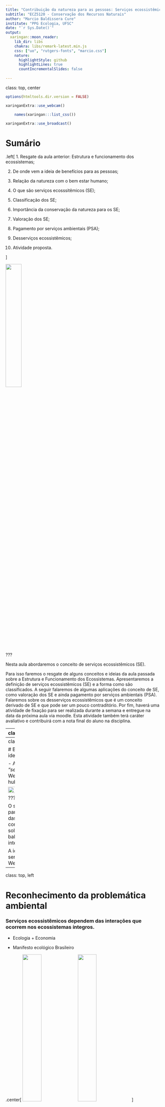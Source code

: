 ```yaml
---
title: "Contribuição da natureza para as pessoas: Serviços ecossistêmicos"
subtitle: "ECZ5120 - Conservação dos Recursos Naturais"
author: "Marcio Baldissera Cure"
institute: "PPG Ecologia, UFSC"
date: "`r Sys.Date()`"
output:
  xaringan::moon_reader:
    lib_dir: libs
    chakra: libs/remark-latest.min.js
    css: ["uo", "rutgers-fonts", "marcio.css"]
    nature:
      highlightStyle: github
      highlightLines: true
      countIncrementalSlides: false
      
---
```

class: top, center

```r
options(htmltools.dir.version = FALSE)
```

```r
xaringanExtra::use_webcam()
```

```r
	names(xaringan:::list_css())
```

```r
xaringanExtra::use_broadcast()
```

# Sumário

.left[
1. Resgate da aula anterior: Estrutura e funcionamento dos ecossistemas;

2. De onde vem a ideia de benefícios para as pessoas;

3. Relação da natureza com o bem estar humano;

4. O que são serviços ecosssitêmicos (SE);

3. Classificação dos SE;

4. Importância da conservação da natureza para os SE;

5. Valoração dos SE;

6. Pagamento por serviços ambientais (PSA);

7. Desserviços ecossistêmicos;

8. Atividade proposta.

]

<img width="32%" src="https://conhecimentocientifico.r7.com/wp-content/uploads/2019/07/polinizacao-formas-tipos-agentes-polinizadores-autopolinizacao-1.jpg"/>

???

Nesta aula abordaremos o conceito de serviços ecossistêmicos (SE).

Para isso faremos o resgate de alguns conceitos e ideias da aula passada sobre a Estrutura e Funcionamento dos Ecossistemas.
Apresentaremos a definição de serviços ecossistêmicos (SE) e a forma como são classificados. A seguir falaremos de algumas aplicações do conceito de SE, como valoração dos SE e ainda pagamento por serviços ambientais (PSA). Falaremos sobre os desserviços ecossistêmicos que é um conceito derivado de SE e que pode ser um pouco contraditório. Por fim, haverá uma atividade de fixação para ser realizada durante a semana e entregue na data da próxima aula via moodle. Esta atividade também terá caráter avaliativo e contribuirá com a nota final do aluno na disciplina.

---
class: top, center

# Resgatando conceitos

.left[

1. Ecosssitema;

2. Interações ecológicas;

3. Atributos funcionais;

4. Fluxos de massa e energia;

5. Propriedades emergentes.

]

```r
knitr::include_graphics("https://static.todamateria.com.br/upload/fa/to/fatoresbioticoseabioticos.jpg")
```

???

Na aula passada, vimos que ecossistemas são um nível de organização ecológico dinâmico e complexo. Ele é complexo porque é formado por múltiplos elementos bióticos e abióticos (i.e. seres vivos e elementos não vivos) que interagem entre si. É dinâmico porque muda com o tempo. Estas interações são determinadas pelos atributos funcionais, que são características morfológicas, fisiológicas e comportamentais. Tamanho da nadadeira de um peixe é um atributo relacionado com sua mobilidade, por exemplo. A mobilidade vai determinar o tipo de alimento que o peixe vai conseguir capturar. Atributos fisiológicos também são importantes, como o metabolismo de substâncias tóxicas por animais e por plantas, que serão determinantes tanto para a sobrevivência de determinada espécie como para a recuperação de um ambiente degradado. Sendo assim, diferentes atributos vão permitir diferentes interações com o ambiente e com os outros seres vivos.

Da mesma forma que as condições do ambiente determinam a composição de atributos das espécies que formam um ecossistema, a composição de atributos também determina as condições abióticas locais. Por exemplo, as árvores são como bombas d'água naturais. Através de seus vasos, que vão das raízes até as folhas, elas tiram a água do solo e jogam para a atmosfera. É um processo passivo que depende basicamente da diferença de pressão entre as raízes e a superfície das folhas. Como as árvores não gastam energia, a eficiência no uso da água é bem baixa. Elas aproveitam, aproximadamente 5 % da água que elas retiram do solo, o resto é perdido para a atmosfera. A água "perdida" para a atmosfera será reciclada através de chuvas locais ou regionais e, parte dela, será reaproveitada pelas plantas. Sendo assim, os produtos da interação entre o solo, a atmosfera e as plantas vão depender de características das plantas, como por exemplo tamanho das folhas, espessura dos vasos, altura das árvores, entre outros. Desta forma, um local com mais espécies também terá uma maior diversidade de atributos funcionais, o que por sua vez permitirá uma maior interação entre os elementos do ecossistema e garantirá maior eficiência no aproveitamento dos recursos que culminará em maior variedade de funções ecossistêmicas e em mecanismos de auto regulação.

---
class: top, center

# Benefícios aos seres humanos!
### Mas de onde veio essa ideia?

- A ideia de SE surgiu na década de 1970, com o nome de *"serviços da natureza"* em um artigo publicado por Walter Westman, na Science, em 1977. https://sci-hub.se/https://science.sciencemag.org/content/197/4307/960

<img width="52%" src="https://www.twincities.com/wp-content/uploads/2015/11/20130213__walterwestman.jpg?w=427"/>

???

O ser humano é um ser natural, ou seja, ele é um ser que faz parte da natureza. Assim como os outros animais, ele depende das condições e recursos naturais para sobreviver. Estas condições e recursos como água potável, comida, oxigênio, solos férteis, clima regulado, ciclos biogeoquímicos balanceados, etc, são as funções do ecossistema, frutos das interações. 

A ideia de SE surgiu na década de 1970, com o nome de serviços da natureza em um artigo publicado por Walter Westman, na Science, em 1977.

---
class: top, left

# Reconhecimento da problemática ambiental

### Serviços ecossistêmicos dependem das interações que ocorrem nos ecossistemas íntegros.

- Ecologia + Economia

- Manifesto ecológico Brasileiro

.center[
<img width="35%" src="https://static.dw.com/image/434918_4.jpg"/>
<img width="35%" src="https://d1pkzhm5uq4mnt.cloudfront.net/imagens/capas/_0e9766bdfa76b54820e5980e991cf429ff873674.jpg"/>
]

???

Entretanto, a ideia de que a natureza suporta o bem estar humano já vinha sendo discutida há décadas sob o olhar utilitarista dos recursos naturais, principalmente após a segunda metade do século XX em que se intensificaram os impactos ambientais e os danos ficaram mais evidentes. No mesmo período, com o avanço da ciência ecológica, especialmente de estudos de ecossistemas, o valor intrínseco dos elementos da natureza e a sua importância para o ser humano também ganhou visibilidade. O conceito de serviços ecossistêmicos tem sua origem em duas disciplinas irmãs: economia e ecologia. As duas possuem o mesmo prefixo "eco" ou, do Grego "oikos", que significa "casa". Enquanto ecologia usa o sufixo "logia", que significa "estudo" ou "conhecimento", a economia usa "nomia", que quer dizer "organização" ou "gestão". Dessa forma, antes de gerir a casa, devemos conhecê-la. Gerir sem conhecer é arriscado, é como andar no escuro.

---
class: top, center

# Millenium Ecosystem assessment

- Acessa as consequencias das mudanças nos ecossistemas para o bem estar humano e qualidade de vida. (1360 especialistas em todo o mundo)

```r
knitr::include_graphics("./img/gene-fig-4.3-matrix.jpg")
```

Millennium Ecosystem Assessment: Ecosystems and human well-being: a framework for assessment: https://library.wur.nl/WebQuery/wurpubs/326575

???

O MEA foi criado com o objetivo de entender as consequencias das mudanças no ecossisema para o bem estar humano, visando a qualidade de vida. Foi uma iniciativa de produção e compilação de informações com a participação de mais de 1360 colaboradores.

---
class: top, left

# Mudanças e suas tendências

```r
knitr::include_graphics("img/gene-fig-1.2-biomes.jpg")
```

---
class: top, center

# O que são serviços ecossistêmicos (SE)


.left[

- Propriedades emergentes dos ecossistemas;

- Benefícios diretos e indiretos proporcionados pela natureza ao seres humanos;

- Sustentam a vida humana e sua cultura.

]

```r
knitr::include_graphics("https://images.slideplayer.com/24/6937324/slides/slide_6.jpg")
```

???

Os chamados SERVIÇOS ECOSSISTÊMICOS são benefícios diretos e indiretos prestados ao ser humano pela natureza e são fundamentais para sobrevivência e cultura humana. Segundo o MEA (2005), os SE estão intimamente relacionados com o bem estar humano e com a qualidade de vida. 


---
class: top, left
# Relação da natureza com o bem estar humano

```r
knitr::include_graphics("https://www.researchgate.net/publication/257744152/figure/fig3/AS:267815852703757@1440863683207/Millennium-ecosystem-assessment-MA-overview-diagram.png")
```


---
class: top, center

# Confusão de conceitos: 

.left[
- Lei Federal 14.119/21

- Contribuição da Natureza para as pessoas (BPBES)

- Consideração da diversidade de percepções e modelos culturais e sociais.
]

<img width="32%" src="https://upload.wikimedia.org/wikipedia/commons/thumb/c/cf/Alfred_Jacob_Miller_-_Hunting_Buffalo_-_Walters_371940190.jpg/1024px-Alfred_Jacob_Miller_-_Hunting_Buffalo_-_Walters_371940190.jpg"/>
<img width="32%" src="https://upload.wikimedia.org/wikipedia/commons/5/5a/Bison_skull_pile-restored.jpg"/>
<img width="23%" src="https://www.blogblog.com/1kt/watermark/body_background_navigator.png"/>

???

Há também grande discussão em relação ao termo serviços ambientais. Muitos autores costumam usar como sinônimo de serviços ecossistêmicos. Entretanto o MMA (2021) define serviços ambientais como ações por parte dos seres humanos para melhorar os serviços ecossitêmicos. É sempre bom atentar para definições.

---
class: top, center
# CLASSIFICAÇÃO DOS SEs

## Serviços de provisão

### Engloba elementos da natureza consumidos pelos seres humanos.

- Alimentos;

- Matérias primas;

- Combustíveis;

- Recursos medicinais;

- Água potável


<img width="32%" src="https://static.escolakids.uol.com.br/conteudo_legenda/ebb317cb12e9140b62a62a18ce5b9a55.jpg"/>
<img width="32%" src="https://i1.wp.com/blog.observagastronomia.com.br/wp-content/uploads/2021/06/Captura-de-Tela-2021-06-25-as-11.21.51.png?resize=691%2C500"/>
<img width="32%" src="https://publisher-publish.s3.eu-central-1.amazonaws.com/pb-brasil247/swp/jtjeq9/media/20180710140756_d0ea8ca8e15ac03c9eb453c72187003213c8d1694e2ea03683ab8e2e43777058.jpeg"/>

???

Os serviços ecossistêmicos podem ser classificados de diferentes formas. O framework adotado pelo Millennium Ecosystem Assessment (MEA, 2005) e divide os serviços ecossistêmicos em quatro tipos: Serviços de provisão, serviços de regulação, serviços de suporte e serviços culturais. 

Os serviços de provisão são todos aqueles que provêm elementos utilizados pelo ser humano, como matérias primas, alimentos, água e medicamentos. 

---
class: top, center

# Serviços culturais

.left[
## Benefícios não materiais que os ecossistemas fornecem.

- Recreação;

- Turismo;

- Inspiração artística;

- Inspiração espiritual.]

.center[
<img width="32%" src="https://media-cdn.tripadvisor.com/media/photo-s/0c/3c/8a/4a/contemplando-a-paisagem.jpg"/>
<img width="32%" src="https://oempregoeseucom.files.wordpress.com/2020/05/boleadeiras-2.jpg"/>
<img width="30%" src="https://www.dicionarioinformal.com.br/image/b/1769.jpg"/>
]

???

 Os serviços culturais, são aqueles relacionados com a contemplação da paisagem, com recreação, com inspiração artística e influências religiosas. 

---
class: top, center

# Serviços de Regulação

.left[
## Englobam as funções ecossistêmicas que regulam as condições ambientais apropriadas para a existência e bem estar humano.


- Prevenção de erosão;

- Purificação da água;

- Controle de pragas

- Amortecimento de eventos climáticos extremos]

<img width="38%" src="http://s2.glbimg.com/IeH1XSroIm2nLkHJrsR2SRAJICw=/620x465/s.glbimg.com/jo/g1/f/original/2013/09/17/mangue_1.jpg"/>
<img width="38%" src="http://3.bp.blogspot.com/-G0ymDasfxpQ/U0k5AiTxK8I/AAAAAAAAAMM/zSv_AnsjWeE/s1600/mangue+5.jpg"/>

???

Os serviços de regulação garantem a regulação climática, regulação de doenças e a purificação da água.

---
class: top, center


# Serviço de Suporte

.left[
## São serviços necessários para que os outros serviços existam.

- Formação dos solos;

- Ciclagem de nutrientes;

- Produção de oxigênio;

- Polinização
]
<img width="40%" src="https://www.coladaweb.com/wp-content/uploads/2017/09/20170906-polinizacao.jpg"/>
<img width="45%" src="https://revistapesquisa.fapesp.br/wp-content/uploads/2019/11/018-029_capa-amazonia-1_285-5-1140px.jpg"/>

???

Já os serviços de suporte, suportam todos os outros e são relacionados com a ciclagem de nutrientes, com a formação dos solos, dispersão de sementes e com a produtividade primária, por exemplo. 

---
class: top, center
# IPBES - Plataforma intergovernamental para a biodiversidade e serviços ecossistêmicos

- Criada em 2012 com a missão de estreitar a relação da ciência com as políticas de conservação da biodiversidade para o bem estar humano e desenvolvimento sustentável.

<img width="62%" src="https://www.researchgate.net/profile/Kamaljit-Sangha-2/publication/320124552/figure/fig2/AS:544124478935040@1506740793951/PBES-conceptual-framework-Source-IPBES-2016-and-Diaz-et-al-2015-There-are-six-main.png"/>

???

Atualmente, na esteira do MEA e IPCC, o IPBES (Plataforma Intergovernamental para a Biodiversidade e Serviços ecossistêmicos) é uma iniciativa internacional para estreitar a relação da ciência com políticas para conservação da biodiversidade ligados com o bem estar humano. O IPBES busca entender a contribuição da natureza para as pessoas e a interação das pessoas com a natureza para coprodução de serviços e para a sustentabilidade do bem estar humano. Por exemplo, comunidades de pescadores são um bom exemplo de interação complexa entre seres humanos e a natureza que determinam o bem estar humano através de formas específicas de manejo, disponibilidade de recursos e regras e instituições que regulam o acesso e distribuição dos recursos. A incorporação do conhecimento local e/ou tradicional na coprodução dos benefícios prestados pela natureza são fundamentais para a sustentabilidade dos SE, uma vez que padrões e processos são específicos de cada local e as formas de manejo devem se adequar a este contexto.


---
class: top, center

# BPBES: Plataforma brasileira para a biodiversidade e serviços ecossistêmicos.

- Adota conceitos, diretrizes e definições do IPBES para serem aplicados em diagnósticos em âmbito nacional.

- Orientação de políticas de conservação onde há conhecimento consolidado, com menor risco de incertezas. 

<img width="62%" src="https://www.bpbes.net.br/wp-content/uploads/2017/08/logo-BPBES.png"/>

???

A plataforma brasileira para a biodiversidade e serviços ecossistêmicos é uma iniciativa brasileira que segue o framework proposto pelo IPBES com o intuito de diagnosticar a situação dos serviços ecossistêmicos e sua relação com o bem estar humano em âmbito nacional. Além disso, o BPBES orienta políticas de conservação baseadas nos relatórios e diagnósticos ancorados na ciência que têm a vantagem de diminuir as incertezas, o que aumenta a eficiência dos esforços de conservação, como por exemplo a aplicação de capital público.

---
class: top, left

# Valoração dos serviços ecossistêmicos

- Valoração: Estimativa da importância de algo (Constanza et al, 2017);


.center[
<img width="40%" src="https://segredosdomundo.r7.com/wp-content/uploads/2020/11/diamante-conheca-8-dicas-de-como-diferenciar-um-verdadeiro-do-falso-1.jpg"/>
<img width="40%" src="https://portalwp.s3.amazonaws.com/wp-content/uploads/20190219162129/shutterstock_109380863.jpg"/>


]

???

Baseado na visão utilitarista, alguns estudos propõem a valoração dos serviços ecossistêmicos para auxiliar os tomadores de decisão.

Valoração é a estimativa da importância de algo, mas nem sempre são baseadas em termos do capital. Imagine que você está caminhando no Cerrado em plena estação seca. O que vale mais, um copo d'água ou uma nota de 200 Reais?

Entretanto alguns serviços são difíceis de valorar, pois muitos não têm valor de mercado. 

 Há algumas abordagem para valorações desvinculadas do mercado do capital, como o Total Economic Value (TEV), que não necessariamente quantifica o valor total de um ecossistema, mas sim calcula o efeito das mudanças ambientais nos valores de uso e não uso para diferentes funções ecossistêmicas. Ele considera as escalas temporal e espacial e é muito caso-específico, não podendo ser generalizado.


---
class: top, left

# Valoração dos serviços ecossistêmicos


- Valor ecológico: Avaliação *não monetária* da integridade, saúde e ou resiliência de um ecossistema;

.center[
<img width="70%" src="https://maestrovirtuale.com/wp-content/uploads/2019/10/Ecosistema-min.jpg"/>]

???

Há ainda argumentos de que o objetivo da valoração é quantificar a importância na mudança dos ecossistemas para a provisão de serviços essenciais ao bem estar humano. Só que o valor de algo é, também, relativo à cultura de cada local.  

---
class: top, left

# Valoração dos serviços ecossistêmicos

- Valor intrínseco: Valor que *independe da utilidade*;

---
class: top, left

# Valoração dos serviços ecossistêmicos

- Valor econômico: Relacionado com *utilidade e bem estar*. **Não necessariamente $**

- Dificuldade de valorar determinados serviços.

.center[
<img width="60%" src="https://miro.medium.com/max/724/1*G_neB4Phd20qPdTYo2JmXA.jpeg"/>]

???

A valoração em termos do capital ainda pode ofuscar o valor intrínseco da natureza que não pode ser trocado por nenhuma moeda, uma vez que não produz por ele mesmo o essencial à vida humana. Da mesma forma, outros são difíceis de quantificar, como serviços culturais e contemplativos.

Ainda há muitos problemas a serem solucionados antes da valoração dos serviços ecossistêmicos. É preciso ter maior conhecimento das interações ecossistêmicas e de todos os elementos envolvidos para a emergência das suas funções. Além disso, o tamanho da área necessária para produzir e manter determinado serviço ecossistêmico é desconhecido. Se for valorar um ecossistema em termos de produtividade primária e biodiversidade, uma floresta tropical tem muito mais valor do que uma restinga. Entretanto, o papel da restinga na proteção costeira contra eventos extremos e erosão, no armazenamento de água, ciclagem de nutrientes e até na provisão de alimentos pode ser inestimável para o local. Dessa forma todos os ecossistemas são importantes e prestam serviços fundamentais para o ser humano de forma direta e indireta.

---
class: top, center

# Exemplo de valoração monetária

```r
knitr::include_graphics("img/coscieme_paper.png")
```

```r
knitr::include_graphics("img/coscieme_table.png")
```

[Cutural ecosystem services: The inspirational value of ecosystems in popular music]("https://sci-hub.se/https://doi.org/10.1016/j.ecoser.2015.10.024")

???

A inspiração cultural ou artística, ou até mesmo, o simples uso contemplativo da paisagem dificilmente podem ser valorados. Estes desafios estimulam as mentes criativas a achar soluções, como neste artigo que eu trago para vocês (https://doi.org/10.1016/j.ecoser.2015.10.024). Neste artigo, o autor busca valorar o valor inspiracional dos diferentes ecossistemas por meio de plataforma de download de músicas. Primeiro, ele definiu palavras chave que identificam os diferentes tipos de ecossistemas e classificou as músicas por ecossistema. Então, ele analisou o valor de download de cada música e o número de downloads das músicas. Dessa forma, ele estimou o valor inspiracional de cada ecossistema. Claro que é uma estimativa, e pode ser melhorada, mas dá uma ideia do esforço neste tipo de valoração.

---
class: top, left

# Pagamento por serviços ambientais (PSA)

## É um instrumento econômico que recompensa em termos do capital, aqueles que produzem ou conservam os serviços ecossistêmicos.

- Lei Federal 14.119/21

**Serviços ambientais:** atividades individuais ou coletivas que favorecem a manutenção, a recuperação ou a melhoria dos serviços ecossistêmicos.

**Serviços ecossistêmicos:** benefícios relevantes para a sociedade gerados pelos ecossistemas, em termos de manutenção, recuperação ou melhoria das condições ambientais.

**Pagamento por serviços ambientais:** transação de natureza voluntária, mediante a qual um *pagador de serviços ambientais* transfere a um provedor desses serviços recursos financeiros ou outra forma de remuneração, nas condições acertadas, respeitadas as disposições legais e regulamentares pertinentes

???

Os estudos de valoração ambiental têm o propósito de serem aplicados na conservação. Pagamentos por serviços ambientais são mecanismos de proteção ambiental que garantem a integridade dos ecossistemas para produção de serviços através do estímulo financeiro ao não-uso ou uso "sustentável". Existem, na verdade, diversas modalidades, entre elas a que o governo paga pela utilização de métodos menos danosos ao ambiente. Por exemplo, a partir da estimativa da produção potencial de determinada área a ser conservada, o produtor é ressarcido por não utilizá-la. Entretanto, outros termos também são utilizados como sinônimo, como "compensação" ou "retribuição", mas possuem aplicações diferentes. Compensação e retribuição remetem a ideia de pagar para usar. Um exemplo são os famosos créditos de carbono. Recentemente, a Lei nº 14.119, promulgada em 13 de janeiro de 2021, institui a Política Nacional de Pagamentos por Serviços Ambientais (PNPSA).

---
class: top, center

# Desserviços ecossistêmicos
## São impactos causados ao bem estar humano por elementos e processos naturais.

- Custo de manutenção de áreas urbanas;

- Pragas em plantações;

- Doenças;

- Eventos climáticos extremos...

<img width="40%" src="https://brasil.un.org/sites/default/files/styles/featured_image/public/2020-01/enchente-e1578324722359.jpg?itok=pd82RNTi"/>
<img width="40%" src="https://images2.portalon.com.br/wp-content/uploads/2020/06/2020-06-03_arborizacao_segura_2wwwitatibaspgovbrwwwitatibaspgovbr_thumb_medium555_0-1591280527.jpg"/>

???

Há ainda um conceito derivado dos serviços ecossistêmicos, que é o desserviço ecossistêmico. Ele foca em elementos ou processos naturais que, de alguma forma, prejudicam os seres humanos. Há diversos exemplos, como picadas de insetos, pragas que causam prejuízos, doenças, plantas urticantes, sucessão primária nas áreas urbanas e que gera custos de manutenção...enfim, inúmeros exemplos.

---
class: top, center

## Soluções baseadas na Natureza para as cidades brasileiras: 

- Promover intervenções inspiradas em ecossistemas saudáveis para enfrentar desafios urgentes da sociedade, especialmente nas grandes metrópoles.

<img width="55%" src="https://americadosul.iclei.org/wp-content/uploads/sites/78/2021/06/londrina.jpeg"/>

- Soluções Baseadas na Natureza (SBN) nas cidades brasileiras: https://www.bpbes.net.br/organizacoes-se-unem-para-estimular-uso-de-solucoes-baseadas-na-natureza-no-brasil/

???

Os outros animais, de uma geração para a outra, modificam quase nada suas formas de interagir com o ambiente. Modificações comportamentais podem ocorrer em escalas longas de tempo para se adaptar a mudanças graduais nas condições abióticas. Por outro lado, o ser humano incorpora em sua cultura conhecimentos científicos e tecnológicos que são passados de geração em geração. Sendo assim, há modificações constantes nas formas de manejar, extrair e utilizar os recursos naturais por parte do ser humano. Se não levarem em consideração os ciclos da natureza e sua capacidade de autoorganização, há séria ameaça à qualidade e quantidade de serviços ecossistêmicos disponíveis para as gerações futuras.

---
# Atividade proposta I
## Questão para reflexão:
- Você acredita que a tecnologia dá conta de suprir todas as nossas necessidades e substituir as funções vitais dos sistemas naturais?

- Responder em até 300 palavras.

.center[
<img width="55%" src="https://thumbs.dreamstime.com/z/natureza-e-tecnologia-10914487.jpg"/>]

---
# Atividade proposta II

- Explique brevemente o que são serviços ecossistêmicos. A seguir escolha um dentre os ecossistema da Ilha de Santa Catarina e verse sobre os SE associados. Explique como as interações dos elementos do ecossistema escolhido contribuem com a emergência, qualidade e quantidade dos SE. O texto deve ter no mínimo 300 palavras e no máximo 500. Obs: Usar fontes Liberation Sans ou Times New Roman, tamanho 12. Exemplos de ecossistemas da ilha: restinga, floresta atlântica, dunas, mangue, costão rochoso, laguna, lagoa, praia.

.center[
<img width="55%" src="https://i1.wp.com/professoruesleipaterno.com/wp-content/uploads/2018/04/restinga-joaquina.jpg?resize=616%2C386&ssl=1"/>]

---
class: top, left

# Referências

- Artigo de Walter Westman (1977) - Science: https://sci-hub.se/https://science.sciencemag.org/content/197/4307/960

- Brazilian Platform on Biodiversity and Ecosystem Services: https://www.bpbes.net.br/

- Continued degradation of the environment increasing the likelihood of diseases spreading from animals to humans: UN Biodiversity Report - https://e-nnw.com/continued-degradation-of-the-environment-increasing-the-likelihood-of-diseases-spreading-from-animals-to-humans-un-biodiversity-report

- IPBES - Intergovernmental Plataform on Biodiversity and Ecosystem Services: https://ipbes.net/

- The IPBES Conceptual Framework — connecting nature
and people: https://ipbes.net/sites/default/files/downloads/pdf/Diaz_et_al._2015_IPBESConceptualFramework.pdf

- Lutzemberger Forever Gaia - Documentário completo: https://www.youtube.com/watch?v=-qaQE18VNgc

- Cutural ecosystem services: The inspirational value of ecosystems in popular music: https://sci-hub.se/https://doi.org/10.1016/j.ecoser.2015.10.024

- Millenium Ecosystem Assessment: https://www.millenniumassessment.org/en/index.html

---

Costanza, R. et al. The value of the world's ecosystem services and natural capital. Nature 387, 253-260 (1997).

Daily, G. C. et al. Ecosystem services: Benefits supplied to human societies by natural ecosystems. Issues in Ecology 2, 1-18 (1997).

MEA. Millennium Ecosystem Assessment: Ecosystems and Human Well-being: Synthesis. Washington, DC: Island Press, 2005.

Wall, D. H. ed. Sustaining Biodiversity and Ecosystem Services in Soils and Sediments. SCOPE 64 Washington, DC: Island Press, 2004.

https://www.sciencedirect.com/science/article/pii/S0959378010001172?casa_token=knqEYycmIygAAAAA:uDJSpaZVQBth6mMEiXQJ7hoIYWPU31fh2dBm_kADYriCVK69Rr0QeCZ7dnHwvErCQOxj3i-hhlI

https://www.cell.com/current-biology/pdf/S0960-9822(05)01029-8.pdf

https://doi.org/10.1016/j.ecoser.2015.10.024
---
